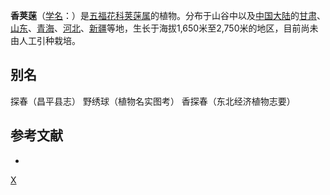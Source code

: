 {{Speciesbox
| taxon = Viburnum farreri
| image = Viburnum-farreri-flowers.JPG
| binomial_authority = W. T. Stearn
}}

'''香荚蒾'''（[[学名|学名]]：{{lang|la|''Viburnum farreri''}}）是[[五福花科|五福花科]][[荚蒾属|荚蒾属]]的植物。分布于山谷中以及[[中国大陆|中国大陆]]的[[甘肃|甘肃]]、[[山东|山东]]、[[青海|青海]]、[[河北|河北]]、[[新疆|新疆]]等地，生长于海拔1,650米至2,750米的地区，目前尚未由人工引种栽培。

== 别名 ==
探春（昌平县志） 野绣球（植物名实图考） 香探春（东北经济植物志要）

== 参考文献 ==
<div class="references-small">
* {{cite web| url =http://www.bioinfo.cn/db05/KmzwSpecies.php?action=view&id=23678| title =香荚蒾| work =《中国高等植物数据库全库》| publisher =中国科学院微生物研究所| author =昆明植物研究所| accessdate =2009-02-25| deadurl =yes| archiveurl =https://web.archive.org/web/20160305035107/http://www.bioinfo.cn/db05/KmzwSpecies.php?action=view&id=23678| archivedate =2016-03-05}}
</div>

{{taxonbar}}

[[Category:荚蒾属|X]]
{{plant-stub}}